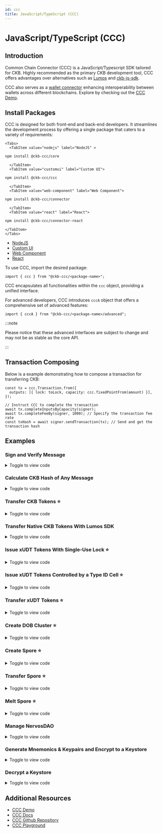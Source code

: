 ```yaml
---
id: ccc
title: JavaScript/TypeScript (CCC)
---
```



# JavaScript/TypeScript (CCC)

## Introduction

Common Chain Connector (CCC) is a JavaScript/Typescript SDK tailored for CKB. Highly recommended as the primary CKB development tool, CCC offers advantages over alternatives such as [Lumos](https://github.com/ckb-js/lumos) and [ckb-js-sdk](https://github.com/ckb-js/ckb-sdk-js).

CCC also serves as a [wallet connector](/docs/integrate-wallets/ccc-wallet) enhancing interoperability between wallets across different blockchains. Explore by checking out the [CCC Demo](https://app.ckbccc.com/).

## Install Packages

CCC is designed for both front-end and back-end developers. It streamlines the development process by offering a single package that caters to a variety of requirements:

```mdx-code-block
<Tabs>
  <TabItem value="nodejs" label="NodeJS" >
```

```bash
npm install @ckb-ccc/core
```

```mdx-code-block
  </TabItem>
  <TabItem value="customui" label="Custom UI">
```

```bash
npm install @ckb-ccc/ccc
```

```mdx-code-block
  </TabItem>
  <TabItem value="web-component" label="Web Component">
```

```bash
npm install @ckb-ccc/connector
```

```mdx-code-block
  </TabItem>
  <TabItem value="react" label="React">
```

```bash
npm install @ckb-ccc/connector-react
```

```mdx-code-block
</TabItem>
</Tabs>
```

- [NodeJS](https://www.npmjs.com/package/@ckb-ccc/core)
- [Custom UI](https://www.npmjs.com/package/@ckb-ccc/ccc)
- [Web Component](https://www.npmjs.com/package/@ckb-ccc/connector)
- [React](https://www.npmjs.com/package/@ckb-ccc/connector-react)

To use CCC, import the desired package:

```tsx
import { ccc } from "@ckb-ccc/<package-name>";
```

CCC encapsulates all functionalities within the `ccc` object, providing a unified interface.

For advanced developers, CCC introduces `cccA` object that offers a comprehensive set of advanced features:

```tsx
import { cccA } from "@ckb-ccc/<package-name>/advanced";
```

:::note

Please notice that these advanced interfaces are subject to change and may not be as stable as the core API.

:::

## Transaction Composing

Below is a example demonstrating how to compose a transaction for transferring CKB:

```tsx
const tx = ccc.Transaction.from({
  outputs: [{ lock: toLock, capacity: ccc.fixedPointFrom(amount) }],
});

// Instruct CCC to complete the transaction
await tx.completeInputsByCapacity(signer);
await tx.completeFeeBy(signer, 1000); // Specify the transaction fee rate
const txHash = await signer.sendTransaction(tx); // Send and get the transaction hash
```

## Examples

### Sign and Verify Message

<details>
  <summary>Toggle to view code</summary>

```tsx
"use client";

import { ccc } from "@ckb-ccc/connector-react";
import React, { useState } from "react";
import { Button } from "@/src/components/Button";
import { TextInput } from "@/src/components/Input";
import { useApp } from "@/src/context";
import { ButtonsPanel } from "@/src/components/ButtonsPanel";

export default function Sign() {
  const { signer, createSender } = useApp();
  const { log, error } = createSender("Sign");

  const [messageToSign, setMessageToSign] = useState<string>("");
  const [signature, setSignature] = useState<string>("");
  return (
    <div className="flex w-full flex-col items-stretch">
      <TextInput
        label="Message"
        placeholder="Message to sign and verify"
        state={[messageToSign, setMessageToSign]}
      />
      <ButtonsPanel>
        <Button
          onClick={async () => {
            if (!signer) {
              return;
            }
            const sig = JSON.stringify(await signer.signMessage(messageToSign));
            setSignature(sig);
            log("Signature:", sig);
          }}
        >
          Sign
        </Button>
        <Button
          className="ml-2"
          onClick={async () => {
            if (
              !(await ccc.Signer.verifyMessage(
                messageToSign,
                JSON.parse(signature)
              ))
            ) {
              error("Invalid");
              return;
            }
            log("Valid");
          }}
        >
          Verify
        </Button>
      </ButtonsPanel>
    </div>
  );
}
```

[Live demo](https://app.ckbccc.com/connected/Sign) | [View code on Github](<https://github.com/ckb-devrel/ccc/blob/master/packages/demo/src/app/connected/(tools)/Sign/page.tsx>)

</details>

### Calculate CKB Hash of Any Message

<details>
  <summary>Toggle to view code</summary>

```tsx
"use client";

import { ccc } from "@ckb-ccc/connector-react";
import React, { useState } from "react";
import { Button } from "@/src/components/Button";
import { TextInput } from "@/src/components/Input";
import { useApp } from "@/src/context";
import { ButtonsPanel } from "@/src/components/ButtonsPanel";

export default function Hash() {
  const { createSender } = useApp();
  const { log } = createSender("Hash");

  const [messageToHash, setMessageToHash] = useState<string>("");

  return (
    <div className="flex w-full flex-col items-stretch">
      <TextInput
        label="Message"
        placeholder="Message to hash"
        state={[messageToHash, setMessageToHash]}
      />
      <ButtonsPanel>
        <Button
          onClick={async () => {
            log("Hash:", ccc.hashCkb(ccc.bytesFrom(messageToHash, "utf8")));
          }}
        >
          Hash as UTF-8
        </Button>
        <Button
          className="ml-2"
          onClick={async () => {
            log("Hash:", ccc.hashCkb(messageToHash));
          }}
        >
          Hash as hex
        </Button>
      </ButtonsPanel>
    </div>
  );
}
```

[Live demo](https://app.ckbccc.com/utils/Hash) | [View code on Github](<https://github.com/ckb-devrel/ccc/blob/master/packages/demo/src/app/utils/(tools)/Hash/page.tsx>)

</details>

### Transfer CKB Tokens ⭐️

<details>
  <summary>Toggle to view code</summary>

```tsx
"use client";

import React, { useState } from "react";
import { TextInput } from "@/src/components/Input";
import { Button } from "@/src/components/Button";
import { Textarea } from "@/src/components/Textarea";
import { ccc } from "@ckb-ccc/connector-react";
import { bytesFromAnyString, useGetExplorerLink } from "@/src/utils";
import { useApp } from "@/src/context";
import { ButtonsPanel } from "@/src/components/ButtonsPanel";

export default function Transfer() {
  const { signer, createSender } = useApp();
  const { log, error } = createSender("Transfer");
  const { explorerTransaction } = useGetExplorerLink();

  const [transferTo, setTransferTo] = useState<string>("");
  const [amount, setAmount] = useState<string>("");
  const [data, setData] = useState<string>("");

  return (
    <div className="flex w-full flex-col items-stretch">
      <Textarea
        label="Address"
        placeholder="Addresses to transfer to, separated by lines"
        state={[transferTo, setTransferTo]}
      />
      <TextInput
        label="Amount"
        placeholder="Amount to transfer for each"
        state={[amount, setAmount]}
      />
      <Textarea
        label="Output Data(Options)"
        state={[data, setData]}
        placeholder="Leave empty if you don't know what this is. Data in the first output. Hex string will be parsed."
      />
      <ButtonsPanel>
        <Button
          variant="info"
          onClick={async () => {
            if (!signer) {
              return;
            }
            if (transferTo.split("\n").length !== 1) {
              error("Only one destination is allowed for max amount");
              return;
            }

            log("Calculating the max amount...");
            // Verify destination address
            const { script: toLock } = await ccc.Address.fromString(
              transferTo,
              signer.client
            );

            // Build the full transaction to estimate the fee
            const tx = ccc.Transaction.from({
              outputs: [{ lock: toLock }],
              outputsData: [bytesFromAnyString(data)],
            });

            // Complete missing parts for transaction
            await tx.completeInputsAll(signer);

            // Change all balance to the first output
            await tx.completeFeeChangeToOutput(signer, 0, 2000);
            const amount = ccc.fixedPointToString(tx.outputs[0].capacity);
            log("You can transfer at most", amount, "CKB");
            setAmount(amount);
          }}
        >
          Max Amount
        </Button>
        <Button
          className="ml-2"
          onClick={async () => {
            if (!signer) {
              return;
            }
            // Verify destination addresses
            const toAddresses = await Promise.all(
              transferTo
                .split("\n")
                .map((addr) => ccc.Address.fromString(addr, signer.client))
            );

            const tx = ccc.Transaction.from({
              outputs: toAddresses.map(({ script }) => ({ lock: script })),
              outputsData: [bytesFromAnyString(data)],
            });

            // CCC transactions are easy to be edited
            tx.outputs.forEach((output, i) => {
              if (output.capacity > ccc.fixedPointFrom(amount)) {
                error(`Insufficient capacity at output ${i} to store data`);
                return;
              }
              output.capacity = ccc.fixedPointFrom(amount);
            });

            // Complete missing parts for transaction
            await tx.completeInputsByCapacity(signer);
            await tx.completeFeeBy(signer, 2000);

            // Sign and send the transaction
            const txHash = await signer.sendTransaction(tx);
            log("Transaction sent:", explorerTransaction(txHash));
            await signer.client.waitTransaction(txHash);
            log("Transaction committed:", explorerTransaction(txHash));
          }}
        >
          Transfer
        </Button>
      </ButtonsPanel>
    </div>
  );
}
```

[Live demo](https://app.ckbccc.com/connected/Transfer) | [View code on Github](<https://github.com/ckb-devrel/ccc/blob/master/packages/demo/src/app/connected/(tools)/Transfer/page.tsx>)

</details>

### Transfer Native CKB Tokens With Lumos SDK

<details>
  <summary>Toggle to view code</summary>

```tsx
"use client";

import React, { useState } from "react";
import { TextInput } from "@/src/components/Input";
import { Button } from "@/src/components/Button";
import { ccc } from "@ckb-ccc/connector-react";
import common, {
  registerCustomLockScriptInfos,
} from "@ckb-lumos/common-scripts/lib/common";
import { generateDefaultScriptInfos } from "@ckb-ccc/lumos-patches";
import { Indexer } from "@ckb-lumos/ckb-indexer";
import { TransactionSkeleton } from "@ckb-lumos/helpers";
import { predefined } from "@ckb-lumos/config-manager";
import { Textarea } from "@/src/components/Textarea";
import { useGetExplorerLink } from "@/src/utils";
import { useApp } from "@/src/context";
import { ButtonsPanel } from "@/src/components/ButtonsPanel";

export default function TransferLumos() {
  const { signer, createSender } = useApp();
  const { log, error } = createSender("Transfer with Lumos");

  const { explorerTransaction } = useGetExplorerLink();

  const [transferTo, setTransferTo] = useState<string>("");
  const [amount, setAmount] = useState<string>("");
  const [data, setData] = useState<string>("");
  return (
    <div className="flex w-full flex-col items-stretch">
      <TextInput
        label="Address"
        placeholder="Address to transfer to"
        state={[transferTo, setTransferTo]}
      />
      <TextInput
        label="Amount"
        placeholder="Amount to transfer"
        state={[amount, setAmount]}
      />
      <Textarea
        label="Output Data(options)"
        state={[data, setData]}
        placeholder="Data in the cell. Hex string will be parsed."
      />
      <ButtonsPanel>
        <Button
          className="self-center"
          onClick={async () => {
            if (!signer) {
              return;
            }
            // Verify destination address
            await ccc.Address.fromString(transferTo, signer.client);

            const fromAddresses = await signer.getAddresses();
            // === Composing transaction with Lumos ===
            registerCustomLockScriptInfos(generateDefaultScriptInfos());
            const indexer = new Indexer(
              signer.client.url
                .replace("wss://", "https://")
                .replace("ws://", "http://")
                .replace(new RegExp("/ws/?$"), "/")
            );
            let txSkeleton = new TransactionSkeleton({
              cellProvider: indexer,
            });
            txSkeleton = await common.transfer(
              txSkeleton,
              fromAddresses,
              transferTo,
              ccc.fixedPointFrom(amount),
              undefined,
              undefined,
              {
                config:
                  signer.client.addressPrefix === "ckb"
                    ? predefined.LINA
                    : predefined.AGGRON4,
              }
            );
            txSkeleton = await common.payFeeByFeeRate(
              txSkeleton,
              fromAddresses,
              BigInt(3600),
              undefined,
              {
                config:
                  signer.client.addressPrefix === "ckb"
                    ? predefined.LINA
                    : predefined.AGGRON4,
              }
            );
            // ======

            const tx = ccc.Transaction.fromLumosSkeleton(txSkeleton);

            // CCC transactions are easy to be edited
            const dataBytes = (() => {
              try {
                return ccc.bytesFrom(data);
              } catch (e) {}

              return ccc.bytesFrom(data, "utf8");
            })();
            if (tx.outputs[0].capacity < ccc.fixedPointFrom(dataBytes.length)) {
              error("Insufficient capacity to store data");
              return;
            }
            tx.outputsData[0] = ccc.hexFrom(dataBytes);

            // Sign and send the transaction
            log(
              "Transaction sent:",
              explorerTransaction(await signer.sendTransaction(tx))
            );
          }}
        >
          Transfer
        </Button>
      </ButtonsPanel>
    </div>
  );
}
```

[Live demo](https://app.ckbccc.com/connected/TransferLumos) | [View code on Github](<https://github.com/ckb-devrel/ccc/blob/master/packages/demo/src/app/connected/(tools)/TransferLumos/page.tsx>)

</details>

### Issue xUDT Tokens With Single-Use Lock ⭐️

<details>
  <summary>Toggle to view code</summary>

```tsx
"use client";

import { useState } from "react";
import { TextInput } from "@/src/components/Input";
import { Button } from "@/src/components/Button";
import { ccc } from "@ckb-ccc/connector-react";
import { tokenInfoToBytes, useGetExplorerLink } from "@/src/utils";
import { Message } from "@/src/components/Message";
import React from "react";
import { useApp } from "@/src/context";
import { ButtonsPanel } from "@/src/components/ButtonsPanel";
import Link from "next/link";

export default function IssueXUdtSul() {
  const { signer, createSender } = useApp();
  const { log, error } = createSender("Issue xUDT (SUS)");

  const { explorerTransaction } = useGetExplorerLink();

  const [amount, setAmount] = useState<string>("");
  const [decimals, setDecimals] = useState<string>("");
  const [name, setName] = useState<string>("");
  const [symbol, setSymbol] = useState<string>("");

  return (
    <>
      <div className="flex w-full flex-col items-stretch">
        <Message title="Hint" type="info">
          You will need to sign two or three transactions.
          <br />
          Learn more on{" "}
          <Link
            className="underline"
            href="https://talk.nervos.org/t/en-cn-misc-single-use-seals/8279"
            target="_blank"
          >
            [EN/CN] Misc: Single-Use-Seals - 杂谈：一次性密封
          </Link>
        </Message>

        <TextInput
          label="Amount"
          placeholder="Amount to issue"
          state={[amount, setAmount]}
        />
        <TextInput
          label="Decimals"
          placeholder="Decimals of the token"
          state={[decimals, setDecimals]}
        />
        <TextInput
          label="Symbol"
          placeholder="Symbol of the token"
          state={[symbol, setSymbol]}
        />
        <TextInput
          label="Name"
          placeholder="Name of the token, same as symbol if empty"
          state={[name, setName]}
        />

        <ButtonsPanel>
          <Button
            className="self-center"
            onClick={async () => {
              if (!signer) {
                return;
              }
              if (decimals === "" || symbol === "") {
                error("Invalid token info");
                return;
              }

              const { script } = await signer.getRecommendedAddressObj();

              const susTx = ccc.Transaction.from({
                outputs: [
                  {
                    lock: script,
                  },
                ],
              });
              await susTx.completeInputsByCapacity(signer);
              await susTx.completeFeeBy(signer);
              const susTxHash = await signer.sendTransaction(susTx);
              log("Transaction sent:", explorerTransaction(susTxHash));
              await signer.client.cache.markUnusable({
                txHash: susTxHash,
                index: 0,
              });

              const singleUseLock = await ccc.Script.fromKnownScript(
                signer.client,
                ccc.KnownScript.SingleUseLock,
                ccc.OutPoint.from({
                  txHash: susTxHash,
                  index: 0,
                }).toBytes()
              );
              const lockTx = ccc.Transaction.from({
                outputs: [
                  // Owner cell
                  {
                    lock: singleUseLock,
                  },
                ],
              });
              await lockTx.completeInputsByCapacity(signer);
              await lockTx.completeFeeBy(signer);
              const lockTxHash = await signer.sendTransaction(lockTx);
              log("Transaction sent:", explorerTransaction(lockTxHash));

              const mintTx = ccc.Transaction.from({
                inputs: [
                  // SUS
                  {
                    previousOutput: {
                      txHash: susTxHash,
                      index: 0,
                    },
                  },
                  // Owner cell
                  {
                    previousOutput: {
                      txHash: lockTxHash,
                      index: 0,
                    },
                  },
                ],
                outputs: [
                  // Issued xUDT
                  {
                    lock: script,
                    type: await ccc.Script.fromKnownScript(
                      signer.client,
                      ccc.KnownScript.XUdt,
                      singleUseLock.hash()
                    ),
                  },
                  // xUDT Info
                  {
                    lock: script,
                    type: await ccc.Script.fromKnownScript(
                      signer.client,
                      ccc.KnownScript.UniqueType,
                      "00".repeat(32)
                    ),
                  },
                ],
                outputsData: [
                  ccc.numLeToBytes(amount, 16),
                  tokenInfoToBytes(decimals, symbol, name),
                ],
              });
              await mintTx.addCellDepsOfKnownScripts(
                signer.client,
                ccc.KnownScript.SingleUseLock,
                ccc.KnownScript.XUdt,
                ccc.KnownScript.UniqueType
              );
              await mintTx.completeInputsByCapacity(signer);
              if (!mintTx.outputs[1].type) {
                error("Unexpected disappeared output");
                return;
              }
              mintTx.outputs[1].type!.args = ccc.hexFrom(
                ccc.bytesFrom(ccc.hashTypeId(mintTx.inputs[0], 1)).slice(0, 20)
              );
              await mintTx.completeFeeBy(signer);
              const mintTxHash = await signer.sendTransaction(mintTx);
              log("Transaction sent:", explorerTransaction(mintTxHash));
              await signer.client.waitTransaction(mintTxHash);
              log("Transaction committed:", explorerTransaction(mintTxHash));
            }}
          >
            Issue
          </Button>
        </ButtonsPanel>
      </div>
    </>
  );
}
```

[Live demo](https://app.ckbccc.com/connected/IssueXUdtSus) | [View code on Github](<https://github.com/ckb-devrel/ccc/blob/master/packages/demo/src/app/connected/(tools)/IssueXUdtSus/page.tsx>)

</details>

### Issue xUDT Tokens Controlled by a Type ID Cell ⭐️

<details>
  <summary>Toggle to view code</summary>

```tsx
"use client";

import React, { useState } from "react";
import { TextInput } from "@/src/components/Input";
import { Button } from "@/src/components/Button";
import { ccc } from "@ckb-ccc/connector-react";
import { tokenInfoToBytes, useGetExplorerLink } from "@/src/utils";
import { Message } from "@/src/components/Message";
import { useApp } from "@/src/context";
import { ButtonsPanel } from "@/src/components/ButtonsPanel";
import Link from "next/link";

export default function IssueXUdtTypeId() {
  const { signer, createSender } = useApp();
  const { log, error } = createSender("Issue xUDT (Type ID)");

  const { explorerTransaction } = useGetExplorerLink();

  const [typeIdArgs, setTypeIdArgs] = useState<string>("");
  const [amount, setAmount] = useState<string>("");
  const [decimals, setDecimals] = useState<string>("");
  const [name, setName] = useState<string>("");
  const [symbol, setSymbol] = useState<string>("");

  return (
    <div className="flex w-full flex-col items-stretch">
      <Message title="Hint" type="info">
        You will need to sign two or three transactions.
      </Message>
      <TextInput
        label="Type ID(options)"
        placeholder="Type ID args, empty to create new"
        state={[typeIdArgs, setTypeIdArgs]}
      />
      <TextInput
        label="Amount"
        placeholder="Amount to issue"
        state={[amount, setAmount]}
      />
      <TextInput
        label="Decimals"
        placeholder="Decimals of the token"
        state={[decimals, setDecimals]}
      />
      <TextInput
        label="Symbol"
        placeholder="Symbol of the token"
        state={[symbol, setSymbol]}
      />
      <TextInput
        label="Name (options)"
        placeholder="Name of the token, same as symbol if empty"
        state={[name, setName]}
      />
      <ButtonsPanel>
        <Button
          className="self-center"
          onClick={async () => {
            if (!signer) {
              return;
            }
            const { script } = await signer.getRecommendedAddressObj();
            if (decimals === "" || symbol === "") {
              error("Invalid token info");
              return;
            }

            const typeId = await (async () => {
              if (typeIdArgs !== "") {
                return ccc.Script.fromKnownScript(
                  signer.client,
                  ccc.KnownScript.TypeId,
                  typeIdArgs
                );
              }
              const typeIdTx = ccc.Transaction.from({
                outputs: [
                  {
                    lock: script,
                    type: await ccc.Script.fromKnownScript(
                      signer.client,
                      ccc.KnownScript.TypeId,
                      "00".repeat(32)
                    ),
                  },
                ],
              });
              await typeIdTx.completeInputsByCapacity(signer);
              if (!typeIdTx.outputs[0].type) {
                error("Unexpected disappeared output");
                return;
              }
              typeIdTx.outputs[0].type.args = ccc.hashTypeId(
                typeIdTx.inputs[0],
                0
              );
              await typeIdTx.completeFeeBy(signer);
              log(
                "Transaction sent:",
                explorerTransaction(await signer.sendTransaction(typeIdTx))
              );
              log("Type ID created: ", typeIdTx.outputs[0].type.args);
              return typeIdTx.outputs[0].type;
            })();
            if (!typeId) {
              return;
            }

            const outputTypeLock = await ccc.Script.fromKnownScript(
              signer.client,
              ccc.KnownScript.OutputTypeProxyLock,
              typeId.hash()
            );
            const lockTx = ccc.Transaction.from({
              outputs: [
                // Owner cell
                {
                  lock: outputTypeLock,
                },
              ],
            });
            await lockTx.completeInputsByCapacity(signer);
            await lockTx.completeFeeBy(signer);
            const lockTxHash = await signer.sendTransaction(lockTx);
            log("Transaction sent:", explorerTransaction(lockTxHash));

            const typeIdCell = await signer.client.findSingletonCellByType(
              typeId
            );
            if (!typeIdCell) {
              error("Type ID cell not found");
              return;
            }
            const mintTx = ccc.Transaction.from({
              inputs: [
                // Type ID
                {
                  previousOutput: typeIdCell.outPoint,
                },
                // Owner cell
                {
                  previousOutput: {
                    txHash: lockTxHash,
                    index: 0,
                  },
                },
              ],
              outputs: [
                // Keep the Type ID cell
                typeIdCell.cellOutput,
                // Issued xUDT
                {
                  lock: script,
                  type: await ccc.Script.fromKnownScript(
                    signer.client,
                    ccc.KnownScript.XUdt,
                    outputTypeLock.hash()
                  ),
                },
                // xUDT Info
                {
                  lock: script,
                  type: await ccc.Script.fromKnownScript(
                    signer.client,
                    ccc.KnownScript.UniqueType,
                    "00".repeat(32)
                  ),
                },
              ],
              outputsData: [
                typeIdCell.outputData,
                ccc.numLeToBytes(amount, 16),
                tokenInfoToBytes(decimals, symbol, name),
              ],
            });
            await mintTx.addCellDepsOfKnownScripts(
              signer.client,
              ccc.KnownScript.OutputTypeProxyLock,
              ccc.KnownScript.XUdt,
              ccc.KnownScript.UniqueType
            );
            await mintTx.completeInputsByCapacity(signer);
            if (!mintTx.outputs[2].type) {
              throw new Error("Unexpected disappeared output");
            }
            mintTx.outputs[2].type!.args = ccc.hexFrom(
              ccc.bytesFrom(ccc.hashTypeId(mintTx.inputs[0], 2)).slice(0, 20)
            );
            await mintTx.completeFeeBy(signer);
            const mintTxHash = await signer.sendTransaction(mintTx);
            log("Transaction sent:", explorerTransaction(mintTxHash));
            await signer.client.waitTransaction(mintTxHash);
            log("Transaction committed:", explorerTransaction(mintTxHash));
          }}
        >
          Issue
        </Button>
      </ButtonsPanel>
    </div>
  );
}
```

[Live demo](https://app.ckbccc.com/connected/IssueXUdtTypeId) | [View code on Github](<https://github.com/ckb-devrel/ccc/blob/master/packages/demo/src/app/connected/(tools)/IssueXUdtTypeId/page.tsx>)

</details>

### Transfer xUDT Tokens ⭐️

<details>
  <summary>Toggle to view code</summary>

```tsx
"use client";

import React, { useState } from "react";
import { TextInput } from "@/src/components/Input";
import { Button } from "@/src/components/Button";
import { ccc } from "@ckb-ccc/connector-react";
import { Textarea } from "@/src/components/Textarea";
import { useGetExplorerLink } from "@/src/utils";
import { useApp } from "@/src/context";
import { ButtonsPanel } from "@/src/components/ButtonsPanel";

export default function TransferXUdt() {
  const { signer, createSender } = useApp();
  const { log } = createSender("Transfer xUDT");
  const { explorerTransaction } = useGetExplorerLink();

  const [xUdtArgs, setXUdtArgs] = useState<string>("");
  const [transferTo, setTransferTo] = useState<string>("");
  const [amount, setAmount] = useState<string>("");

  return (
    <div className="flex w-full flex-col items-stretch">
      <TextInput
        label="Args"
        placeholder="xUdt args to transfer"
        state={[xUdtArgs, setXUdtArgs]}
      />
      <Textarea
        label="Address"
        placeholder="Addresses to transfer to, separated by lines"
        state={[transferTo, setTransferTo]}
      />
      <TextInput
        label="amount"
        placeholder="Amount to transfer for each"
        state={[amount, setAmount]}
      />
      <ButtonsPanel>
        <Button
          className="self-center"
          onClick={async () => {
            if (!signer) {
              return;
            }
            const toAddresses = await Promise.all(
              transferTo
                .split("\n")
                .map((addr) => ccc.Address.fromString(addr, signer.client))
            );
            const { script: change } = await signer.getRecommendedAddressObj();

            const xUdtType = await ccc.Script.fromKnownScript(
              signer.client,
              ccc.KnownScript.XUdt,
              xUdtArgs
            );

            const tx = ccc.Transaction.from({
              outputs: toAddresses.map(({ script }) => ({
                lock: script,
                type: xUdtType,
              })),
              outputsData: Array.from(Array(toAddresses.length), () =>
                ccc.numLeToBytes(amount, 16)
              ),
            });
            await tx.completeInputsByUdt(signer, xUdtType);
            const balanceDiff =
              (await tx.getInputsUdtBalance(signer.client, xUdtType)) -
              tx.getOutputsUdtBalance(xUdtType);
            if (balanceDiff > ccc.Zero) {
              tx.addOutput(
                {
                  lock: change,
                  type: xUdtType,
                },
                ccc.numLeToBytes(balanceDiff, 16)
              );
            }
            await tx.addCellDepsOfKnownScripts(
              signer.client,
              ccc.KnownScript.XUdt
            );
            await tx.completeInputsByCapacity(signer);
            await tx.completeFeeBy(signer, 2000);

            // Sign and send the transaction
            log(
              "Transaction sent:",
              explorerTransaction(await signer.sendTransaction(tx))
            );
          }}
        >
          Transfer
        </Button>
      </ButtonsPanel>
    </div>
  );
}
```

</details>

### Create DOB Cluster ⭐️

<details>
  <summary>Toggle to view code</summary>

```tsx
import { ccc } from "@ckb-ccc/ccc";
import { client, signer } from "@ckb-ccc/playground";

function getExplorerTxUrl(txHash: string) {
  const isMainnet = client.addressPrefix === "ckb";
  const baseUrl = isMainnet
    ? "https://explorer.nervos.org"
    : "https://testnet.explorer.nervos.org";

  return `${baseUrl}/transaction/${txHash}`;
}

/**
 * Generate cluster description
 */
function generateClusterDescriptionUnderDobProtocol() {
  const clusterDescription = "A simple loot cluster";
  const dob0Pattern: ccc.spore.dob.PatternElementDob0[] = [
    {
      traitName: "BackgroundColor",
      dobType: "String",
      dnaOffset: 0,
      dnaLength: 1,
      patternType: "options",
      traitArgs: ["red", "blue", "green", "black", "white"],
    },
    {
      traitName: "Type",
      dobType: "Number",
      dnaOffset: 1,
      dnaLength: 1,
      patternType: "range",
      traitArgs: [10, 50],
    },
    {
      traitName: "Timestamp",
      dobType: "Number",
      dnaOffset: 2,
      dnaLength: 4,
      patternType: "rawNumber",
    },
  ];

  const dob0: ccc.spore.dob.Dob0 = {
    description: clusterDescription,
    dob: {
      ver: 0,
      decoder: ccc.spore.dob.getDecoder(client, "dob0"),
      pattern: dob0Pattern,
    },
  };

  return ccc.spore.dob.encodeClusterDescriptionForDob0(dob0);
}

/**
 * create cluster
 */
const { tx: clusterTx, id: clusterId } = await ccc.spore.createSporeCluster({
  signer,
  data: {
    name: "Simple loot",
    description: generateClusterDescriptionUnderDobProtocol(),
  },
});
await clusterTx.completeFeeBy(signer, 2000n);
const clusterTxHash = await signer.sendTransaction(clusterTx);
console.log(
  "Create cluster tx sent:",
  clusterTxHash,
  `Cluster ID: ${clusterId}`
);
await signer.client.waitTransaction(clusterTxHash);
console.log(
  "Create cluster tx committed:",
  getExplorerTxUrl(clusterTxHash),
  `Cluster ID: ${clusterId}`
);
```

[RUN it on CCC Playground](https://live.ckbccc.com/?src=https://raw.githubusercontent.com/sporeprotocol/dob-cookbook/refs/heads/main/examples/dob0/0.basic-loot.ts) | [View code on Github](https://github.com/sporeprotocol/dob-cookbook/blob/main/examples/dob0/0.basic-loot.ts)

</details>

### Create Spore ⭐️

<details>
  <summary>Toggle to view code</summary>

```tsx
import { ccc } from "@ckb-ccc/ccc";
import { client, signer } from "@ckb-ccc/playground";

function getExplorerTxUrl(txHash: string) {
  const isMainnet = client.addressPrefix === "ckb";
  const baseUrl = isMainnet
    ? "https://explorer.nervos.org"
    : "https://testnet.explorer.nervos.org";

  return `${baseUrl}/transaction/${txHash}`;
}

function generateSimpleDNA(length: number): string {
  return Array.from({ length }, () =>
    Math.floor(Math.random() * 16).toString(16)
  ).join("");
}

// TODO: Replace with your cluster ID
const clusterId = "{your cluster id}";

/**
 * create spore
 */
const { tx: sporeTx, id: sporeId } = await ccc.spore.createSpore({
  signer,
  data: {
    contentType: "dob/0",
    content: ccc.bytesFrom(`{ "dna": "${generateSimpleDNA(16)}" }`, "utf8"),
    clusterId: clusterId,
  },
  clusterMode: "clusterCell",
});

await sporeTx.completeFeeBy(signer, 2000n);
const sporeTxHash = await signer.sendTransaction(sporeTx);
console.log("Mint DOB tx sent:", sporeTxHash, `Spore ID: ${sporeId}`);
await signer.client.waitTransaction(sporeTxHash);
console.log(
  "Mint DOB tx committed:",
  getExplorerTxUrl(sporeTxHash),
  `Spore ID: ${sporeId}`
);
```

[RUN it on CCC Playground](https://live.ckbccc.com/?src=https://raw.githubusercontent.com/sporeprotocol/dob-cookbook/refs/heads/main/examples/dob0/0.basic-loot.ts) | [View code on Github](https://github.com/sporeprotocol/dob-cookbook/blob/main/examples/dob0/0.basic-loot.ts)

</details>

### Transfer Spore ⭐️

<details>
  <summary>Toggle to view code</summary>

```tsx
import { ccc } from "@ckb-ccc/ccc";
import { render, signer } from "@ckb-ccc/playground";

function getExplorerTxUrl(txHash: string) {
  const isMainnet = signer.client.addressPrefix === "ckb";
  const baseUrl = isMainnet
    ? "https://explorer.nervos.org"
    : "https://testnet.explorer.nervos.org";

  return `${baseUrl}/transaction/${txHash}`;
}

// The receiver is the signer itself on mainnet
const receiver =
  signer.client.addressPrefix === "ckb"
    ? await signer.getRecommendedAddress()
    : "ckt1qrfrwcdnvssswdwpn3s9v8fp87emat306ctjwsm3nmlkjg8qyza2cqgqq8tfmtd3hl2gj0haq54t24kgwtdpz5ffzukkny82";
console.log(receiver);

const { script: to } = await ccc.Address.fromString(receiver, signer.client);

// Replace with your spore id
const sporeId =
  "0x39b78c12f632742d53fb009a4c9b25fbcf8ea0891fea1a180eeac97299ab158f";

// Build transaction
const { tx } = await ccc.spore.transferSpore({
  signer,
  id: sporeId,
  to,
});
await render(tx);

// Complete missing parts: Pay fee
await tx.completeFeeBy(signer, 1000);
await render(tx);

// Send transaction
const txHash = await signer.sendTransaction(tx);
console.log("Transaction sent:", getExplorerTxUrl(txHash));
await signer.client.waitTransaction(txHash);
// https://testnet.explorer.nervos.org/transaction/0x8ab5a1e5d6bec881b4535ae02b0c39f7adabb1970dffb18e7b5aa16f9a89a289
console.log("Transaction committed:", getExplorerTxUrl(txHash));
await render(tx);
```

[RUN it on CCC Playground](https://live.ckbccc.com/?src=nostr:nevent1qqswfderscp808uh8ey8nwfx033qesh7javqxpa5sajwce3ea4wlauspzemhxue69uhhyetvv9ujumn0wd68ytnzv9hxgqg4waehxw309ac82unsd3jhyetvv9ujucm0d5q32amnwvaz7tmjv4kxz7fwdehhxarj9ehx2aqpz3mhxue69uhkummnw3ezummcw3ezuer9wcq3gamnwvaz7tmjv4kxz7fwv3sk6atn9e5k76seux8)

</details>

### Melt Spore ⭐️

<details>
  <summary>Toggle to view code</summary>

```tsx
import { ccc } from "@ckb-ccc/ccc";
import { render, signer } from "@ckb-ccc/playground";

function getExplorerTxUrl(txHash: string) {
  const isMainnet = signer.client.addressPrefix === "ckb";
  const baseUrl = isMainnet
    ? "https://explorer.nervos.org"
    : "https://testnet.explorer.nervos.org";

  return `${baseUrl}/transaction/${txHash}`;
}

// Replace with your spore id
const sporeId =
  "0x949c8c2182d6b44c134fe8aaa6e5a7a9701b1bb3bd6d04687ac8575331ca65db";

// Build transaction
const { tx } = await ccc.spore.meltSpore({
  signer,
  id: sporeId,
});
await render(tx);

// Complete missing parts: Pay fee
await tx.completeFeeBy(signer, 1000);
await render(tx);

// Send transaction
const txHash = await signer.sendTransaction(tx);
console.log("Transaction sent:", getExplorerTxUrl(txHash));
await signer.client.waitTransaction(txHash);
// https://testnet.explorer.nervos.org/transaction/0x0362d2ddf2cfe0ffbb3615ab64ae8b6dbd8f60c8c3455dc386c611b1b4bc39de
console.log("Transaction committed:", getExplorerTxUrl(txHash));
await render(tx);
```

[RUN it on CCC Playground](https://live.ckbccc.com/?src=nostr:nevent1qqsynmj9sey8e6s52yjwgpwj7lmmpr0eveq8hu8nd7l5teqjt8pzwegpz4mhxue69uhhqatjwpkx2un9d3shjtnrdaksz9thwden5te0wfjkccte9ehx7um5wghxuet5qy28wumn8ghj7mn0wd68ytn00p68ytnyv4mqz9rhwden5te0wfjkccte9ejxzmt4wvhxjmc7u7klm)

</details>

### Manage NervosDAO

<details>
  <summary>Toggle to view code</summary>

```tsx
"use client";

import React, { useEffect, useMemo, useState } from "react";
import { TextInput } from "@/src/components/Input";
import { Button } from "@/src/components/Button";
import { ccc } from "@ckb-ccc/connector-react";
import { useGetExplorerLink } from "@/src/utils";
import { useApp } from "@/src/context";
import { ButtonsPanel } from "@/src/components/ButtonsPanel";
import { BigButton } from "@/src/components/BigButton";

function parseEpoch(epoch: ccc.Epoch): ccc.FixedPoint {
  return (
    ccc.fixedPointFrom(epoch[0].toString()) +
    (ccc.fixedPointFrom(epoch[1].toString()) * ccc.fixedPointFrom(1)) /
      ccc.fixedPointFrom(epoch[2].toString())
  );
}

function getProfit(
  dao: ccc.Cell,
  depositHeader: ccc.ClientBlockHeader,
  withdrawHeader: ccc.ClientBlockHeader
): ccc.Num {
  const occupiedSize = ccc.fixedPointFrom(
    dao.cellOutput.occupiedSize + ccc.bytesFrom(dao.outputData).length
  );
  const profitableSize = dao.cellOutput.capacity - occupiedSize;

  return (
    (profitableSize * withdrawHeader.dao.ar) / depositHeader.dao.ar -
    profitableSize
  );
}

function getClaimEpoch(
  depositHeader: ccc.ClientBlockHeader,
  withdrawHeader: ccc.ClientBlockHeader
): ccc.Epoch {
  const depositEpoch = depositHeader.epoch;
  const withdrawEpoch = withdrawHeader.epoch;
  const intDiff = withdrawEpoch[0] - depositEpoch[0];
  // deposit[1]    withdraw[1]
  // ---------- <= -----------
  // deposit[2]    withdraw[2]
  if (
    intDiff % ccc.numFrom(180) !== ccc.numFrom(0) ||
    depositEpoch[1] * withdrawEpoch[2] <= depositEpoch[2] * withdrawEpoch[1]
  ) {
    return [
      depositEpoch[0] +
        (intDiff / ccc.numFrom(180) + ccc.numFrom(1)) * ccc.numFrom(180),
      depositEpoch[1],
      depositEpoch[2],
    ];
  }

  return [
    depositEpoch[0] + (intDiff / ccc.numFrom(180)) * ccc.numFrom(180),
    depositEpoch[1],
    depositEpoch[2],
  ];
}

function DaoButton({ dao }: { dao: ccc.Cell }) {
  const { signer, createSender } = useApp();
  const { log, error } = createSender("Transfer");

  const { explorerTransaction } = useGetExplorerLink();

  const [tip, setTip] = useState<ccc.ClientBlockHeader | undefined>();
  const [infos, setInfos] = useState<
    | [
        ccc.Num,
        ccc.ClientTransactionResponse,
        ccc.ClientBlockHeader,
        [undefined | ccc.ClientTransactionResponse, ccc.ClientBlockHeader]
      ]
    | undefined
  >();

  const isNew = useMemo(() => dao.outputData === "0x0000000000000000", [dao]);
  useEffect(() => {
    if (!signer) {
      return;
    }

    (async () => {
      const tipHeader = await signer.client.getTipHeader();
      setTip(tipHeader);

      const previousTxRes = await signer.client.getTransactionWithHeader(
        dao.outPoint.txHash
      );
      if (!previousTxRes || !previousTxRes.header) {
        return;
      }
      const { transaction: previousTx, header: previousHeader } = previousTxRes;

      const claimInfo = await (async (): Promise<typeof infos> => {
        if (isNew) {
          return;
        }

        const depositTxHash =
          previousTx.transaction.inputs[Number(dao.outPoint.index)]
            .previousOutput.txHash;
        const depositTxRes = await signer.client.getTransactionWithHeader(
          depositTxHash
        );
        if (!depositTxRes || !depositTxRes.header) {
          return;
        }
        const { transaction: depositTx, header: depositHeader } = depositTxRes;

        return [
          getProfit(dao, depositHeader, previousHeader),
          depositTx,
          depositHeader,
          [previousTx, previousHeader],
        ];
      })();

      if (claimInfo) {
        setInfos(claimInfo);
      } else {
        setInfos([
          getProfit(dao, previousHeader, tipHeader),
          previousTx,
          previousHeader,
          [undefined, tipHeader],
        ]);
      }
    })();
  }, [dao, signer, isNew]);

  return (
    <BigButton
      key={ccc.hexFrom(dao.outPoint.toBytes())}
      size="sm"
      iconName="Vault"
      onClick={() => {
        if (!signer || !infos) {
          return;
        }

        (async () => {
          const [profit, depositTx, depositHeader] = infos;
          if (!depositTx.blockHash || !depositTx.blockNumber) {
            error(
              "Unexpected empty block info for",
              explorerTransaction(dao.outPoint.txHash)
            );
            return;
          }
          const { blockHash, blockNumber } = depositTx;

          let tx;
          if (isNew) {
            tx = ccc.Transaction.from({
              headerDeps: [blockHash],
              inputs: [{ previousOutput: dao.outPoint }],
              outputs: [dao.cellOutput],
              outputsData: [ccc.numLeToBytes(blockNumber, 8)],
            });

            await tx.addCellDepsOfKnownScripts(
              signer.client,
              ccc.KnownScript.NervosDao
            );

            await tx.completeInputsByCapacity(signer);
            await tx.completeFeeBy(signer);
          } else {
            if (!infos[3]) {
              error("Unexpected no found deposit info");
              return;
            }
            const [withdrawTx, withdrawHeader] = infos[3];
            if (!withdrawTx?.blockHash) {
              error("Unexpected empty redeem tx block info");
              return;
            }
            if (!depositTx.blockHash) {
              error("Unexpected empty deposit tx block info");
              return;
            }

            tx = ccc.Transaction.from({
              headerDeps: [withdrawTx.blockHash, blockHash],
              inputs: [
                {
                  previousOutput: dao.outPoint,
                  since: {
                    relative: "absolute",
                    metric: "epoch",
                    value: ccc.epochToHex(
                      getClaimEpoch(depositHeader, withdrawHeader)
                    ),
                  },
                },
              ],
              outputs: [
                {
                  lock: (await signer.getRecommendedAddressObj()).script,
                },
              ],
              witnesses: [
                ccc.WitnessArgs.from({
                  inputType: ccc.numLeToBytes(1, 8),
                }).toBytes(),
              ],
            });
            await tx.addCellDepsOfKnownScripts(
              signer.client,
              ccc.KnownScript.NervosDao
            );

            await tx.completeInputsByCapacity(signer);
            await tx.completeFeeChangeToOutput(signer, 0);
            tx.outputs[0].capacity += profit;
          }

          // Sign and send the transaction
          const txHash = await signer.sendTransaction(tx);
          log("Transaction sent:", explorerTransaction(txHash));
          await signer.client.waitTransaction(txHash);
          log("Transaction committed:", explorerTransaction(txHash));
        })();
      }}
      className={`align-center ${
        isNew ? "text-yellow-400" : "text-orange-400"
      }`}
    >
      <div className="text-md flex flex-col">
        <span>
          {ccc.fixedPointToString(
            (dao.cellOutput.capacity / ccc.fixedPointFrom("0.01")) *
              ccc.fixedPointFrom("0.01")
          )}
        </span>
        {infos ? (
          <span className="-mt-1 text-sm">
            +
            {ccc.fixedPointToString(
              (infos[0] / ccc.fixedPointFrom("0.0001")) *
                ccc.fixedPointFrom("0.0001")
            )}
          </span>
        ) : undefined}
      </div>
      <div className="flex flex-col text-sm">
        {infos && tip ? (
          <div className="flex whitespace-nowrap">
            {ccc.fixedPointToString(
              ((parseEpoch(getClaimEpoch(infos[2], infos[3][1])) -
                parseEpoch(tip.epoch)) /
                ccc.fixedPointFrom("0.001")) *
                ccc.fixedPointFrom("0.001")
            )}{" "}
            epoch
          </div>
        ) : undefined}
        <span>{isNew ? "Redeem" : "Withdraw"}</span>
      </div>
    </BigButton>
  );
}

export default function Transfer() {
  const { signer, createSender } = useApp();
  const { log, error } = createSender("Transfer");

  const { explorerTransaction } = useGetExplorerLink();

  const [amount, setAmount] = useState<string>("");
  const [feeRate, setFeeRate] = useState<undefined | ccc.Num>();
  const [daos, setDaos] = useState<ccc.Cell[]>([]);

  useEffect(() => {
    if (!signer) {
      return;
    }

    (async () => {
      const daos = [];
      for await (const cell of signer.findCells(
        {
          script: await ccc.Script.fromKnownScript(
            signer.client,
            ccc.KnownScript.NervosDao,
            "0x"
          ),
          scriptLenRange: [33, 34],
          outputDataLenRange: [8, 9],
        },
        true
      )) {
        daos.push(cell);
        setDaos(daos);
      }
    })();
  }, [signer]);

  return (
    <div className="flex w-full flex-col items-stretch">
      <TextInput
        label="Amount"
        placeholder="Amount to deposit"
        state={[amount, setAmount]}
      />
      <div className="mt-4 flex flex-wrap justify-center gap-2">
        {daos.map((dao) => (
          <DaoButton key={ccc.hexFrom(dao.outPoint.toBytes())} dao={dao} />
        ))}
      </div>
      <ButtonsPanel>
        <Button
          onClick={async () => {
            if (!signer) {
              return;
            }

            const { script: lock } = await signer.getRecommendedAddressObj();

            const tx = ccc.Transaction.from({
              outputs: [
                {
                  lock,
                  type: await ccc.Script.fromKnownScript(
                    signer.client,
                    ccc.KnownScript.NervosDao,
                    "0x"
                  ),
                },
              ],
              outputsData: ["00".repeat(8)],
            });
            await tx.addCellDepsOfKnownScripts(
              signer.client,
              ccc.KnownScript.NervosDao
            );

            await tx.completeInputsAll(signer);
            const feeRate = await signer.client.getFeeRate();
            setFeeRate(feeRate);
            await tx.completeFeeChangeToOutput(signer, 0, feeRate);

            const amount = ccc.fixedPointToString(tx.outputs[0].capacity);
            log("You can deposit at most", amount, "CKB");
            setAmount(amount);
          }}
        >
          Max Amount
        </Button>
        <Button
          className="ml-2"
          onClick={async () => {
            if (!signer) {
              return;
            }

            const { script: lock } = await signer.getRecommendedAddressObj();

            const tx = ccc.Transaction.from({
              outputs: [
                {
                  lock,
                  type: await ccc.Script.fromKnownScript(
                    signer.client,
                    ccc.KnownScript.NervosDao,
                    "0x"
                  ),
                },
              ],
              outputsData: ["00".repeat(8)],
            });
            await tx.addCellDepsOfKnownScripts(
              signer.client,
              ccc.KnownScript.NervosDao
            );

            if (tx.outputs[0].capacity > ccc.fixedPointFrom(amount)) {
              error(
                "Insufficient capacity at output, min",
                ccc.fixedPointToString(tx.outputs[0].capacity),
                "CKB"
              );
              return;
            }
            tx.outputs[0].capacity = ccc.fixedPointFrom(amount);

            await tx.completeInputsByCapacity(signer);
            await tx.completeFeeBy(signer, feeRate);

            // Sign and send the transaction
            const txHash = await signer.sendTransaction(tx);
            log("Transaction sent:", explorerTransaction(txHash));
            await signer.client.waitTransaction(txHash);
            log("Transaction committed:", explorerTransaction(txHash));
          }}
        >
          Deposit
        </Button>
      </ButtonsPanel>
    </div>
  );
}
```

[Live demo](https://app.ckbccc.com/connected/NervosDao) | [View code on Github](<https://github.com/ckb-devrel/ccc/blob/master/packages/demo/src/app/connected/(tools)/NervosDao/page.tsx>)

</details>

### Generate Mnemonics & Keypairs and Encrypt to a Keystore

<details>
  <summary>Toggle to view code</summary>
  
```tsx
"use client";

import { ccc } from "@ckb-ccc/connector-react";
import React, { useCallback, useEffect, useMemo, useState } from "react";
import { Button } from "@/src/components/Button";
import { TextInput } from "@/src/components/Input";
import * as bip39 from "@scure/bip39";
import { wordlist } from "@scure/bip39/wordlists/english";
import { HDKey } from "@scure/bip32";
import { useApp } from "@/src/context";
import { ButtonsPanel } from "@/src/components/ButtonsPanel";

export default function Mnemonic() {
  const { client } = ccc.useCcc();
  const { createSender } = useApp();
  const { log } = createSender("Mnemonic");

const [mnemonic, setMnemonic] = useState<string>("");
const [password, setPassword] = useState<string>("");
const [countStr, setCountStr] = useState<string>("10");
const [accounts, setAccount] = useState<
{
publicKey: string;
privateKey: string;
address: string;
path: string;
}[]

> ([]);
> const isValid = useMemo(

    () => bip39.validateMnemonic(mnemonic, wordlist),
    [mnemonic],

);

const moreAccounts = useCallback(async () => {
const count = parseInt(countStr, 10);
const seed = await bip39.mnemonicToSeed(mnemonic);
const hdKey = HDKey.fromMasterSeed(seed);
setAccount((accounts) => [
...accounts,
...Array.from(new Array(count), (_, i) => {
const path = `m/44'/309'/0'/0/${i + accounts.length}`;
const derivedKey = hdKey.derive(path);
return {
publicKey: ccc.hexFrom(derivedKey.publicKey!),
privateKey: ccc.hexFrom(derivedKey.privateKey!),
path,
address: "",
};
}),
]);
}, [countStr, mnemonic]);

useEffect(() => {
setAccount([]);
if (isValid) {
moreAccounts();
}
// eslint-disable-next-line react-hooks/exhaustive-deps
}, [mnemonic]);

useEffect(() => {
(async () => {
let modified = false;
const newAccounts = await Promise.all(
accounts.map(async (acc) => {
const address = await new ccc.SignerCkbPublicKey(
client,
acc.publicKey,
).getRecommendedAddress();
if (address !== acc.address) {
modified = true;
}
acc.address = address;
return acc;
}),
);
if (modified) {
setAccount(newAccounts);
}
})();
}, [client, accounts]);

return (
<div className="mb-1 flex w-9/12 flex-col items-stretch">
<TextInput
label="Mnemonic"
placeholder="Mnemonic"
state={[mnemonic, setMnemonic]}
/>
<TextInput
label="Accounts count"
placeholder="Accounts count"
state={[countStr, setCountStr]}
/>
<TextInput
label="Password"
placeholder="Set password for Keystore"
state={[password, setPassword]}
/>
{accounts.length !== 0 ? (
<div className="mt-1 w-full overflow-scroll whitespace-nowrap bg-white">
<p>path, address, private key</p>
{accounts.map(({ privateKey, address, path }) => (
<p key={path}>
{path}, {address}, {privateKey}
</p>
))}
</div>
) : undefined}
<ButtonsPanel>
<Button
onClick={() => {
setMnemonic(bip39.generateMnemonic(wordlist));
}} >
Random Mnemonic
</Button>
<Button
className="ml-2"
onClick={moreAccounts}
disabled={!isValid || Number.isNaN(parseInt(countStr, 10))} >
More accounts
</Button>
<Button
className="ml-2"
onClick={async () => {
const seed = await bip39.mnemonicToSeed(mnemonic);
const hdKey = HDKey.fromMasterSeed(seed);
log(
JSON.stringify(
await ccc.keystoreEncrypt(
hdKey.privateKey!,
hdKey.chainCode!,
password,
),
),
);
}}
disabled={!isValid} >
To Keystore
</Button>
{accounts.length !== 0 ? (
<Button
as="a"
className="ml-2"
href={`data:application/octet-stream,path%2C%20address%2C%20private%20key%0A${accounts .map(({ privateKey, address, path }) => encodeURIComponent(`${path}, ${address}, ${privateKey}`),
              )
              .join("\n")}`}
            download={`ckb_accounts_${Date.now()}.csv`} >
Save as CSV
</Button>
) : undefined}
</ButtonsPanel>
</div>
);
}

````

[Live demo](https://app.ckbccc.com/utils/Mnemonic) | [View code on Github](https://github.com/ckb-devrel/ccc/blob/master/packages/demo/src/app/utils/(tools)/Mnemonic/page.tsx)

</details>

### Decrypt a Keystore

<details>
  <summary>Toggle to view code</summary>

```tsx
"use client";

import { ccc } from "@ckb-ccc/connector-react";
import React, { useCallback, useEffect, useState } from "react";
import { Button } from "@/src/components/Button";
import { TextInput } from "@/src/components/Input";
import { HDKey } from "@scure/bip32";
import { Textarea } from "@/src/components/Textarea";
import { useApp } from "@/src/context";
import { ButtonsPanel } from "@/src/components/ButtonsPanel";

export default function Keystore() {
  const { client } = ccc.useCcc();
  const { createSender } = useApp();
  const { log, error } = createSender("Keystore");

  const [keystore, setKeystore] = useState<string>("");
  const [password, setPassword] = useState<string>("");
  const [countStr, setCountStr] = useState<string>("10");
  const [accounts, setAccount] = useState<
    {
      publicKey: string;
      privateKey: string;
      address: string;
      path: string;
    }[]
  >([]);
  const [hdKey, setHdKey] = useState<HDKey | undefined>(undefined);
  const moreAccounts = useCallback(async () => {
    if (!hdKey) {
      return;
    }
    const count = parseInt(countStr, 10);
    setAccount((accounts) => [
      ...accounts,
      ...Array.from(new Array(count), (_, i) => {
        const path = `m/44'/309'/0'/0/${i + accounts.length}`;
        const derivedKey = hdKey.derive(path);
        return {
          publicKey: ccc.hexFrom(derivedKey.publicKey!),
          privateKey: ccc.hexFrom(derivedKey.privateKey!),
          path,
          address: "",
        };
      }),
    ]);
  }, [hdKey, countStr]);
  useEffect(() => {
    setAccount([]);
    moreAccounts();
    // eslint-disable-next-line react-hooks/exhaustive-deps
  }, [hdKey]);

  useEffect(() => {
    setAccount([]);
    setHdKey(undefined);
  }, [keystore, password]);

  useEffect(() => {
    (async () => {
      let modified = false;
      const newAccounts = await Promise.all(
        accounts.map(async (acc) => {
          const address = await new ccc.SignerCkbPublicKey(
            client,
            acc.publicKey,
          ).getRecommendedAddress();
          if (address !== acc.address) {
            modified = true;
          }
          acc.address = address;
          return acc;
        }),
      );
      if (modified) {
        setAccount(newAccounts);
      }
    })();
  }, [client, accounts]);

  return (
    <div className="flex w-full flex-col items-stretch">
      <Textarea
        label="keystore"
        placeholder="Keystore"
        state={[keystore, setKeystore]}
      />
      <TextInput
        label="Accounts count"
        placeholder="Accounts count"
        state={[countStr, setCountStr]}
      />
      <TextInput
        label="Password"
        placeholder="Password"
        state={[password, setPassword]}
      />
      {accounts.length !== 0 ? (
        <div className="mt-1 w-full overflow-scroll whitespace-nowrap bg-white">
          <p>path, address, private key</p>
          {accounts.map(({ privateKey, address, path }) => (
            <p key={path}>
              {path}, {address}, {privateKey}
            </p>
          ))}
        </div>
      ) : undefined}
      <ButtonsPanel>
        <Button
          variant="success"
          onClick={async () => {
            try {
              const { privateKey, chainCode } = await ccc.keystoreDecrypt(
                JSON.parse(keystore),
                password,
              );
              setHdKey(new HDKey({ privateKey, chainCode }));
            } catch (err) {
              error("Invalid");
              throw err;
            }
            log("Valid");
          }}
        >
          Verify Keystore
        </Button>
        <Button
          className="ml-2"
          onClick={moreAccounts}
          disabled={!hdKey || Number.isNaN(parseInt(countStr, 10))}
        >
          More accounts
        </Button>
        {accounts.length !== 0 ? (
          <Button
            as="a"
            className="ml-2"
            href={`data:application/octet-stream,path%2C%20address%2C%20private%20key%0A${accounts
              .map(({ privateKey, address, path }) =>
                encodeURIComponent(`${path}, ${address}, ${privateKey}`),
              )
              .join("\n")}`}
            download={`ckb_accounts_${Date.now()}.csv`}
          >
            Save as CSV
          </Button>
        ) : undefined}
      </ButtonsPanel>
    </div>
  );
}

````

[Live demo](https://app.ckbccc.com/utils/Keystore) | [View code on Github](<https://github.com/ckb-devrel/ccc/blob/master/packages/demo/src/app/utils/(tools)/Keystore/page.tsx>)

</details>

## Additional Resources

- [CCC Demo](https://app.ckbccc.com/)
- [CCC Docs](http://docs.ckbccc.com/)
- [CCC Github Repository](https://github.com/ckb-devrel/ccc)
- [CCC Playground](https://live.ckbccc.com/)
